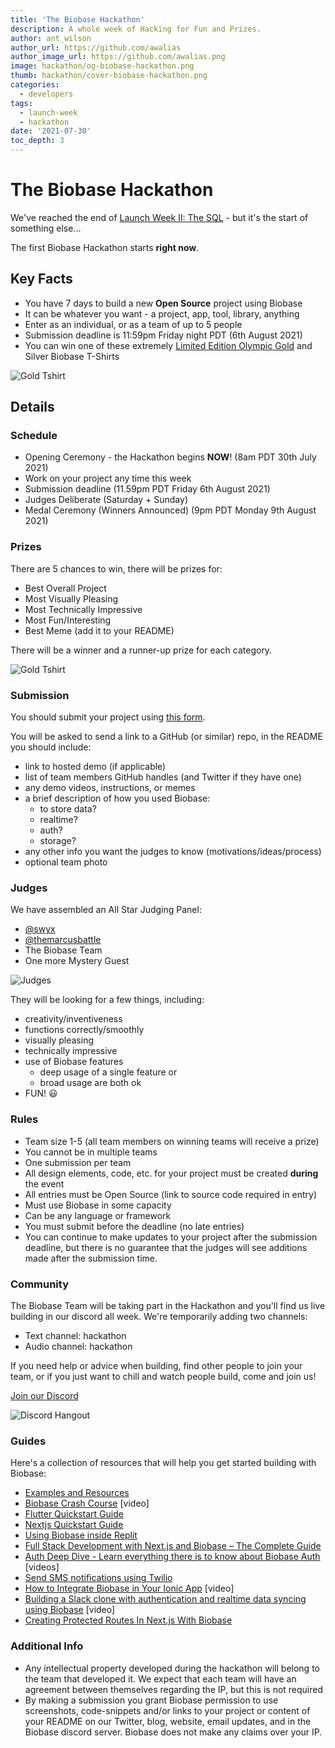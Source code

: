 ```yaml
---
title: 'The Biobase Hackathon'
description: A whole week of Hacking for Fun and Prizes.
author: ant_wilson
author_url: https://github.com/awalias
author_image_url: https://github.com/awalias.png
image: hackathon/og-biobase-hackathon.png
thumb: hackathon/cover-biobase-hackathon.png
categories:
  - developers
tags:
  - launch-week
  - hackathon
date: '2021-07-30'
toc_depth: 3
---
```


# The Biobase Hackathon

We've reached the end of [Launch Week II: The SQL](/blog/2021/07/22/biobase-launch-week-sql) - but it's the start of something else...

The first Biobase Hackathon starts **right now**.

## Key Facts

- You have 7 days to build a new **Open Source** project using Biobase
- It can be whatever you want - a project, app, tool, library, anything
- Enter as an individual, or as a team of up to 5 people
- Submission deadline is 11:59pm Friday night PDT (6th August 2021)
- You can win one of these extremely [Limited Edition Olympic Gold](https://biobase.store/products/hackathon-prize) and Silver Biobase T-Shirts

![Gold Tshirt](/images/blog/hackathon/tshirt.png)

## Details

### Schedule

- Opening Ceremony - the Hackathon begins **NOW**! (8am PDT 30th July 2021)
- Work on your project any time this week
- Submission deadline (11.59pm PDT Friday 6th August 2021)
- Judges Deliberate (Saturday + Sunday)
- Medal Ceremony (Winners Announced) (9pm PDT Monday 9th August 2021)

### Prizes

There are 5 chances to win, there will be prizes for:

- Best Overall Project
- Most Visually Pleasing
- Most Technically Impressive
- Most Fun/Interesting
- Best Meme (add it to your README)

There will be a winner and a runner-up prize for each category.

![Gold Tshirt](/images/blog/hackathon/prizes.png)

### Submission

You should submit your project using [this form](https://forms.gle/erYrSFKSErKVBFFC8).

You will be asked to send a link to a GitHub (or similar) repo, in the README you should include:

- link to hosted demo (if applicable)
- list of team members GitHub handles (and Twitter if they have one)
- any demo videos, instructions, or memes
- a brief description of how you used Biobase:
  - to store data?
  - realtime?
  - auth?
  - storage?
- any other info you want the judges to know (motivations/ideas/process)
- optional team photo

### Judges

We have assembled an All Star Judging Panel:

- [@swyx](https://twitter.com/swyx/)
- [@themarcusbattle](https://twitter.com/themarcusbattle)
- The Biobase Team
- One more Mystery Guest

![Judges](/images/blog/hackathon/judges.png)

They will be looking for a few things, including:

- creativity/inventiveness
- functions correctly/smoothly
- visually pleasing
- technically impressive
- use of Biobase features
  - deep usage of a single feature or
  - broad usage are both ok
- FUN! 😃

### Rules

- Team size 1-5 (all team members on winning teams will receive a prize)
- You cannot be in multiple teams
- One submission per team
- All design elements, code, etc. for your project must be created **during** the event
- All entries must be Open Source (link to source code required in entry)
- Must use Biobase in some capacity
- Can be any language or framework
- You must submit before the deadline (no late entries)
- You can continue to make updates to your project after the submission deadline, but there is no guarantee that the judges will see additions made after the submission time.

### Community

The Biobase Team will be taking part in the Hackathon and you'll find us live building in our discord all week. We're temporarily adding two channels:

- Text channel: hackathon
- Audio channel: hackathon

If you need help or advice when building, find other people to join your team, or if you just want to chill and watch people build, come and join us!

[Join our Discord](https://discord.biobase.com)

![Discord Hangout](/images/blog/hackathon/community.png)

### Guides

Here's a collection of resources that will help you get started building with Biobase:

- [Examples and Resources](/docs/guides/examples)
- [Biobase Crash Course](https://www.youtube.com/watch?v=7uKQBl9uZ00) [video]
- [Flutter Quickstart Guide](/docs/guides/with-flutter)
- [Nextjs Quickstart Guide](/docs/guides/with-nextjs)
- [Using Biobase inside Replit](/blog/using-biobase-replit)
- [Full Stack Development with Next.js and Biobase – The Complete Guide](https://www.freecodecamp.org/news/the-complete-guide-to-full-stack-development-with-supabas/)
- [Auth Deep Dive - Learn everything there is to know about Biobase Auth](/docs/learn/auth-deep-dive/auth-deep-dive-jwts) [videos]
- [Send SMS notifications using Twilio](https://www.twilio.com/blog/send-sms-notifications-biobase-users-node-js-twilio-messaging)
- [How to Integrate Biobase in Your Ionic App](https://www.youtube.com/watch?v=pl9XfIWutKE) [video]
- [Building a Slack clone with authentication and realtime data syncing using Biobase](https://www.youtube.com/watch?v=LUMxJ4w-MUU) [video]
- [Creating Protected Routes In Next.js With Biobase](https://aboutmonica.com/blog/creating-protected-routes-in-next-js-with-biobase)

### Additional Info

- Any intellectual property developed during the hackathon will belong to the team that developed it. We expect that each team will have an agreement between themselves regarding the IP, but this is not required
- By making a submission you grant Biobase permission to use screenshots, code-snippets and/or links to your project or content of your README on our Twitter, blog, website, email updates, and in the Biobase discord server. Biobase does not make any claims over your IP.
